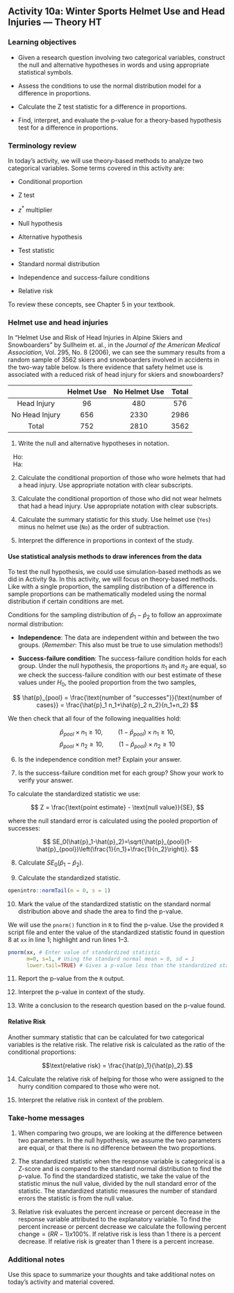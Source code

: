 ## Activity 10a:  Winter Sports Helmet Use and Head Injuries --- Theory HT

\setstretch{1}

### Learning objectives

* Given a research question involving two categorical variables, construct the null and alternative hypotheses
  in words and using appropriate statistical symbols.
  
* Assess the conditions to use the normal distribution model for a difference in proportions.

* Calculate the Z test statistic for a difference in proportions.

* Find, interpret, and evaluate the p-value for a theory-based hypothesis test for a difference in proportions.

### Terminology review
In today's activity, we will use theory-based methods to analyze two categorical variables. Some terms covered in this activity are:

* Conditional proportion

* Z test

* $z^*$ multiplier

* Null hypothesis

* Alternative hypothesis

* Test statistic

* Standard normal distribution

* Independence and success-failure conditions

* Relative risk

To review these concepts, see Chapter 5 in your textbook.

### Helmet use and head injuries

In "Helmet Use and Risk of Head Injuries in Alpine Skiers and Snowboarders" by Sullheim et. al., in the *Journal of the American Medical Association*, Vol. 295, No. 8 (2006), we can see the summary results from a random sample of 3562 skiers and snowboarders involved in accidents in the two-way table below. Is there evidence that safety helmet use is associated with a reduced risk of head injury for skiers and snowboarders? 

|                | Helmet Use | No Helmet Use | Total |
|:--------------:|:----------:|:-------------:|:-----:|
| Head Injury    |     96     |      480      |  576  |
| No Head Injury |     656    |      2330     |  2986 |
| Total          |     752    |      2810     |  3562 |

\newpage 

1.  Write the null and alternative hypotheses in notation. 

|    Ho: 
\vspace{0.2in}

|    Ha:
\vspace{0.2in}

2.  Calculate the conditional proportion of those who wore helmets that had a head injury.  Use appropriate notation with clear subscripts.

\vspace{0.3in}

3. Calculate the conditional proportion of those who did not wear helmets that had a head injury.  Use appropriate notation with clear subscripts.
\vspace{0.3in}

4. Calculate the summary statistic for this study.  Use helmet use (`Yes`) minus no helmet use (`No`) as the order of subtraction.

\vspace{0.5in}

5. Interpret the difference in proportions in context of the study.
\vspace{0.8in}

#### Use statistical analysis methods to draw inferences from the data {-}

To test the null hypothesis, we could use simulation-based methods as we did in Activity 9a. In this activity, we will focus on theory-based methods.  Like with a single proportion, the sampling distribution of a difference in sample proportions can be mathematically modeled using the normal distribution if certain conditions are met.

Conditions for the sampling distribution of $\hat{p}_1-\hat{p}_2$ to follow an approximate normal distribution:

* **Independence**: The data are independent within and between the two groups. (*Remember*: This also must be true to use simulation methods!)

* **Success-failure condition**: The success-failure condition holds for each group.  Under the null hypothesis, the proportions $\pi_1$ and $\pi_2$ are equal, so we check the success-failure condition with our best estimate of these values under $H_0$, the pooled proportion from the two samples,

$$
\hat{p}_{pool} = \frac{\text{number of "successes"}}{\text{number of cases}} = \frac{\hat{p}_1 n_1+\hat{p}_2 n_2}{n_1+n_2}
$$
\newpage

We then check that all four of the following inequalities hold:

$$\hat{p}_{pool} \times n_1 \ge 10, \hspace{1cm} (1 - \hat{p}_{pool}) \times n_1 \geq 10,$$
$$\hat{p}_{pool} \times n_2 \ge 10, \hspace{1cm} (1 - \hat{p}_{pool}) \times n_2 \geq 10$$

\vspace{.1in}

6.  Is the independence condition met? Explain your answer.

\vspace{0.4in}

7. Is the success-failure condition met for each group?  Show your work to verify your answer.

\vspace{0.8in}

To calculate the standardized statistic we use: 

$$
Z = \frac{\text{point estimate} - \text{null value}}{SE},
$$

where the null standard error is calculated using the pooled proportion of successes:

$$
SE_0(\hat{p}_1-\hat{p}_2)=\sqrt{\hat{p}_{pool}(1-\hat{p}_{pool})\left(\frac{1}{n_1}+\frac{1}{n_2}\right)}.
$$


8. Calculate $SE_0(\hat{p}_1-\hat{p}_2)$.

\vspace{1in}

9. Calculate the standardized statistic.

\vspace{1in}

\newpage

```r
openintro::normTail(m = 0, s = 1)
```

10. Mark the value of the standardized statistic on the standard normal distribution above and shade the area to find the p-value.

\vspace{0.1in}

We will use the `pnorm()` function in `R` to find the p-value. Use the provided `R` script file and enter the value of the standardized statistic found in question 8 at `xx` in line 1; highlight and run lines 1--3.

```r
pnorm(xx, # Enter value of standardized statistic
      m=0, s=1, # Using the standard normal mean = 0, sd = 1
      lower.tail=TRUE) # Gives a p-value less than the standardized statistic
```
    

11.  Report the p-value from the `R` output.
\vspace{0.2in}


12.  Interpret the p-value in context of the study.

\vspace{0.5in}

13. Write a conclusion to the research question based on the p-value found.

\vspace{1in}

\newpage

#### Relative Risk {-}

Another summary statistic that can be calculated for two categorical variables is the relative risk.  The relative risk is calculated as the ratio of the conditional proportions:


$$\text{relative risk} = \frac{\hat{p}_1}{\hat{p}_2}.$$

14.  Calculate the relative risk of helping for those who were assigned to the hurry condition compared to those who were not.

\vspace{.8in}

15.  Interpret the relative risk in context of the problem.

\vspace{1in}


### Take-home messages

1.	When comparing two groups, we are looking at the difference between two parameters.  In the null hypothesis, we assume the two parameters are equal, or that there is no difference between the two proportions.  

2.  The standardized statistic when the response variable is categorical is a Z-score and is compared to the standard normal distribution to find the p-value.  To find the standardized statistic, we take the value of the statistic minus the null value, divided by the null standard error of the statistic.  The standardized statistic measures the number of standard errors the statistic is from the null value. 

3.  Relative risk evaluates the percent increase or percent decrease in the response variable attributed to the explanatory variable.  To find the percent increase or percent decrease we calculate the following $\text{percent change}=(RR - 1)x100\%$. If relative risk is less than 1 there is a percent decrease.  If relative risk is greater than 1 there is a percent increase.

### Additional notes

Use this space to summarize your thoughts and take additional notes on today's activity and material covered.

\newpage